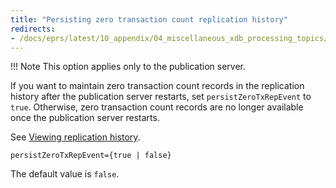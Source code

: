 ```yaml
---
title: "Persisting zero transaction count replication history"
redirects:
- /docs/eprs/latest/10_appendix/04_miscellaneous_xdb_processing_topics/01_publications_and_subscriptions_server_conf_options/12_persisting_zero_txn_replication_hist
---
```


<div id="persisting_zero_txn_replication_hist" class="registered_link"></div>

!!! Note
    This option applies only to the publication server.

If you want to maintain zero transaction count records in the replication history after the publication server restarts, set `persistZeroTxRepEvent` to `true`. Otherwise, zero transaction count records are no longer available once the publication server restarts.

See [Viewing replication history](../../../07_common_operations/04_view_replication_history/#view_replication_history).

`persistZeroTxRepEvent={true | false}`

The default value is `false`.
